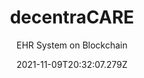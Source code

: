 ---
model: project
title: decentraCARE
subtitle: EHR System on Blockchain
description: Project stores patient records on blockchain
pathPrefix: portfolio
slug: /
image: ../images/decentracare-2021-11-10.jpg
date: 2021-11-09T20:32:07.279Z
finished: false
published: true
style: default
tags:
  - Blockchain
  - Healthcare
  - Web3
roles:
  - FullStack JAM Developer
stack:
  - Ganache
  - React
  - Solidity
  - Heroku
  - Github
client: Personal
repository: 'https://github.com/jstamps91/DecentraCARE'
licence: MIT
website: 'http://decentracare.herokuapp.com/'
---